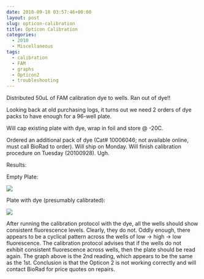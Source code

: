 ```yaml
---
date: 2010-09-18 03:57:46+00:00
layout: post
slug: opticon-calibration
title: Opticon Calibration
categories:
  - 2010
  - Miscellaneous
tags:
  - calibration
  - FAM
  - graphs
  - Opticon2
  - troubleshooting
---
```


Distributed 50uL of FAM calibration dye to wells. Ran out of dye!!

Looking back at old purchasing logs, it turns out we need 2 orders of dye packs to have enough for a 96-well plate.

Will cap existing plate with dye, wrap in foil and store @ -20C.

Ordered an additional pack of dye (Cat# 10006046; not available online, must call BioRad to order). Will ship on Monday. Will finish calibration procedure on Tuesday (20100928). Ugh.

Results:

Empty Plate:

![](https://eagle.fish.washington.edu/Arabidopsis/20100917%20Opticon%20Cal%20Empty.JPG)

Plate with dye (presumably calibrated):

![](https://eagle.fish.washington.edu/Arabidopsis/20100922%20Opticon%20Cal%20Dye.JPG)

After running the calibration protocol with the dye, all the wells should show consistent fluorescence levels. Clearly, they do not. Oddly enough, there appears to be a cyclical pattern across the wells of low -> high -> low fluorescence. The calibration protocol advises that if the wells do not exhibit consistent fluorescence across wells, then the plate should be read again. The graph above is the 2nd reading, which appears to be the same as the 1st. Conclusion is that the Opticon 2 is not working correctly and will contact BioRad for price quotes on repairs.
